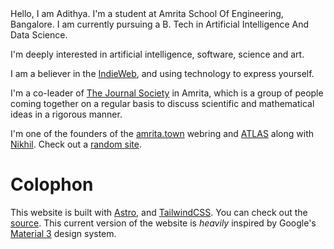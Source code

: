 

<BaseLayout title="About" description="About Me">

<Prose>
Hello, I am Adithya. I'm a student at Amrita School Of Engineering, Bangalore. I am currently pursuing a B. Tech in Artificial Intelligence And Data Science.

I'm deeply interested in artificial intelligence, software, science and art.

I am a believer in the [IndieWeb](https://indieweb.org), and using technology to express yourself.

I'm a co-leader of [The Journal Society](https://jsoc.amrita.town) in Amrita, which is a group of people coming together on a regular basis to discuss scientific and mathematical ideas in a rigorous manner.

I'm one of the founders of the [amrita.town](https://amrita.town) webring and [ATLAS](https://atlasdev.club) along with [Nikhil](https://heftymouse.me). Check out a [random site](https://amrita.town).

# Colophon

This website is built with [Astro](https://astro.build), and [TailwindCSS](https://tailwindcss.com). You can check out the [source](https://github.com/nairadithya/website). This current version of the website is *heavily* inspired by Google's [Material 3](https://m3.material.io) design system.

</Prose>
</BaseLayout>
